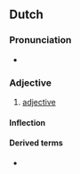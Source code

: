 ==Dutch==

===Pronunciation===
* {{audio|Nl-bijvoeglijk.ogg|Audio|lang=nl}}

===Adjective===
{{nl-adj}}

# [[adjective]]

====Inflection====
{{nl-decl-adj}}

====Derived terms====
* {{l|nl|bijvoeglijk naamwoord}}
